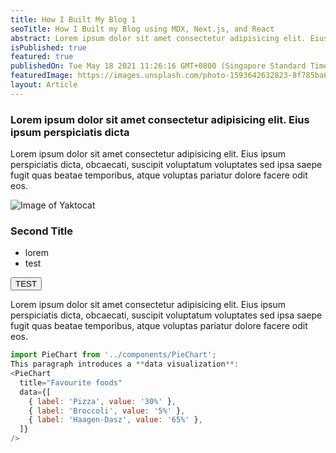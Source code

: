 ```yaml
---
title: How I Built My Blog 1
seoTitle: How I Built my Blog using MDX, Next.js, and React
abstract: Lorem ipsum dolor sit amet consectetur adipisicing elit. Eius ipsum perspiciatis dicta, obcaecati, suscipit voluptatum voluptates sed ipsa saepe fugit quas beatae temporibus
isPublished: true
featured: true
publishedOn: Tue May 18 2021 11:26:16 GMT+0800 (Singapore Standard Time)
featuredImage: https://images.unsplash.com/photo-1593642632823-8f785ba67e45?ixid=MnwxMjA3fDF8MHxwaG90by1wYWdlfHx8fGVufDB8fHx8&ixlib=rb-1.2.1&auto=format&fit=crop&w=2089&q=80
layout: Article
---
```




### Lorem ipsum dolor sit amet consectetur adipisicing elit. Eius ipsum perspiciatis dicta

Lorem ipsum dolor sit amet consectetur adipisicing elit. Eius ipsum perspiciatis dicta, obcaecati, suscipit voluptatum voluptates sed ipsa saepe fugit quas beatae temporibus, atque voluptas pariatur dolore facere odit eos.

![Image of Yaktocat](https://octodex.github.com/images/yaktocat.png)

### Second Title

- lorem
- test

<button>TEST</button>

<Playground/>

Lorem ipsum dolor sit amet consectetur adipisicing elit. Eius ipsum perspiciatis dicta, obcaecati, suscipit voluptatum voluptates sed ipsa saepe fugit quas beatae temporibus, atque voluptas pariatur dolore facere odit eos.


```javascript
import PieChart from '../components/PieChart';
This paragraph introduces a **data visualization**:
<PieChart
  title="Favourite foods"
  data={[
    { label: 'Pizza', value: '30%' },
    { label: 'Broccoli', value: '5%' },
    { label: 'Haagen-Dasz', value: '65%' },
  ]}
/>
```